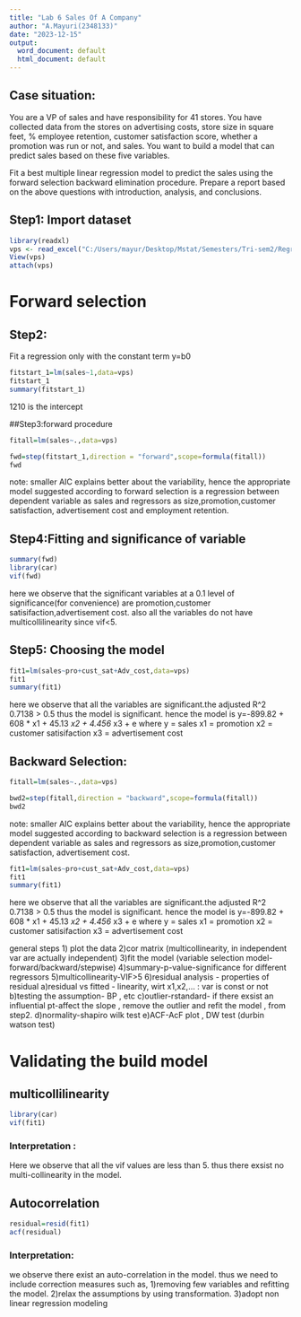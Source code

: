 ---
title: "Lab 6 Sales Of A Company"
author: "A.Mayuri(2348133)"
date: "2023-12-15"
output:
  word_document: default
  html_document: default
---
## Case situation:

  You are a VP of sales and have responsibility for 41 stores.  You have collected data from the stores on advertising costs, store size in square feet, % employee retention, customer satisfaction score, whether a promotion was run or not, and sales.  You want to build a model that can predict sales based on these five variables. 

  Fit a  best multiple linear regression model to predict the sales using the 
forward selection 
backward elimination procedure.
Prepare a report based on the above questions with introduction, analysis, and conclusions.



## Step1: Import dataset

```{r}
library(readxl)
vps <- read_excel("C:/Users/mayur/Desktop/Mstat/Semesters/Tri-sem2/Regression/Dataset/vps.xlsx")
View(vps)
attach(vps)
```
# Forward selection

## Step2:
Fit a regression only with the constant term y=b0
```{r}
fitstart_1=lm(sales~1,data=vps)
fitstart_1
summary(fitstart_1)
```
1210 is the intercept 

##Step3:forward procedure

```{r}
fitall=lm(sales~.,data=vps)

fwd=step(fitstart_1,direction = "forward",scope=formula(fitall))
fwd
```
note: smaller AIC explains better about the variability,
hence the appropriate model suggested according to forward selection is 
a regression between dependent variable as sales and regressors as size,promotion,customer satisfaction, advertisement cost and employment retention.

## Step4:Fitting and significance of variable

```{r}
summary(fwd)
library(car)
vif(fwd)
```

here we observe that the significant variables at a 0.1 level of significance(for convenience) are promotion,customer satisifaction,advertisement cost.
also all the variables do not have multicollilinearity since vif<5.

## Step5: Choosing the model
```{r}

fit1=lm(sales~pro+cust_sat+Adv_cost,data=vps)
fit1
summary(fit1)
```

here we observe that all the variables are significant.the adjusted R^2 0.7138 > 0.5 thus the model is significant.
hence the model is 
y=-899.82 + 608 * x1 + 45.13 *x2 + 4.456 * x3 + e
where y = sales
x1 = promotion
x2 = customer satisifaction
x3 = advertisement cost



## Backward Selection:

```{r}
fitall=lm(sales~.,data=vps)

bwd2=step(fitall,direction = "backward",scope=formula(fitall))
bwd2
```
note: smaller AIC explains better about the variability,
hence the appropriate model suggested according to backward selection is 
a regression between dependent variable as sales and regressors as size,promotion,customer satisfaction, advertisement cost.


```{r}
fit1=lm(sales~pro+cust_sat+Adv_cost,data=vps)
fit1
summary(fit1)
```

here we observe that all the variables are significant.the adjusted R^2 0.7138 > 0.5 thus the model is significant.
hence the model is 
y=-899.82 + 608 * x1 + 45.13 *x2 + 4.456 * x3 + e
where y = sales
x1 = promotion
x2 = customer satisifaction
x3 = advertisement cost


general steps
1) plot the data
2)cor matrix (multicollinearity, in independent var are actually independent)
3)fit the model (variable selection model-forward/backward/stepwise)
4)summary-p-value-significance for different  regressors
5)multicollinearity-VIF>5
6)residual analysis - properties of residual
a)residual vs fitted - linearity, wirt x1,x2,... : var is const or not
b)testing the assumption- BP , etc
c)outlier-rstandard- if there exsist an influential pt-affect the slope , remove the outlier and refit the model , from step2.
d)normality-shapiro wilk test
e)ACF-AcF plot , DW test (durbin watson test)


# Validating the build model

## multicollilinearity
```{r}
library(car)
vif(fit1)
```
### Interpretation : 
Here we observe that all the vif values are less than 5. thus there exsist no multi-collinearity in the model.





## Autocorrelation
```{r}
residual=resid(fit1)
acf(residual)

```

### Interpretation:

we observe there exist an auto-correlation in the model.
thus we need to include correction measures such as,
1)removing few variables and refitting the model.
2)relax the assumptions by using transformation.
3)adopt non linear regression modeling





```{r}


```
